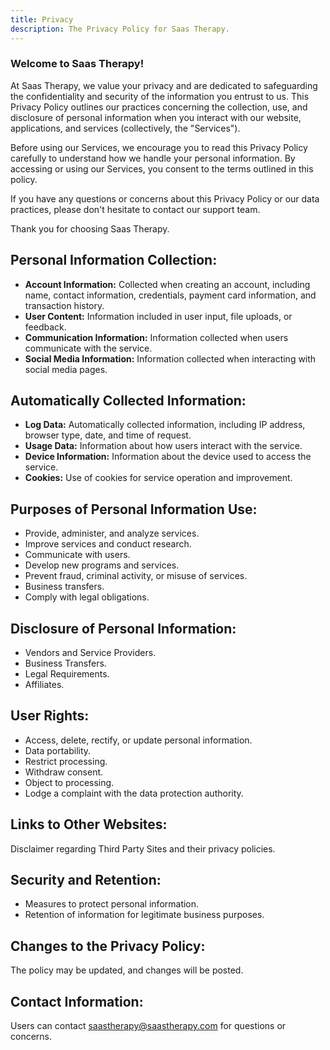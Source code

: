 ```yaml
---
title: Privacy
description: The Privacy Policy for Saas Therapy.
---
```


### Welcome to Saas Therapy! 

At Saas Therapy, we value your privacy and are dedicated to safeguarding the confidentiality and security of the information you entrust to us. This Privacy Policy outlines our practices concerning the collection, use, and disclosure of personal information when you interact with our website, applications, and services (collectively, the "Services").

Before using our Services, we encourage you to read this Privacy Policy carefully to understand how we handle your personal information. By accessing or using our Services, you consent to the terms outlined in this policy.

If you have any questions or concerns about this Privacy Policy or our data practices, please don't hesitate to contact our support team.

Thank you for choosing Saas Therapy.

## Personal Information Collection:

- **Account Information:** Collected when creating an account, including name, contact information, credentials, payment card information, and transaction history.
- **User Content:** Information included in user input, file uploads, or feedback.
- **Communication Information:** Information collected when users communicate with the service.
- **Social Media Information:** Information collected when interacting with social media pages.

## Automatically Collected Information:

- **Log Data:** Automatically collected information, including IP address, browser type, date, and time of request.
- **Usage Data:** Information about how users interact with the service.
- **Device Information:** Information about the device used to access the service.
- **Cookies:** Use of cookies for service operation and improvement.

## Purposes of Personal Information Use:

- Provide, administer, and analyze services.
- Improve services and conduct research.
- Communicate with users.
- Develop new programs and services.
- Prevent fraud, criminal activity, or misuse of services.
- Business transfers.
- Comply with legal obligations.

## Disclosure of Personal Information:

- Vendors and Service Providers.
- Business Transfers.
- Legal Requirements.
- Affiliates.

## User Rights:

- Access, delete, rectify, or update personal information.
- Data portability.
- Restrict processing.
- Withdraw consent.
- Object to processing.
- Lodge a complaint with the data protection authority.

## Links to Other Websites:

Disclaimer regarding Third Party Sites and their privacy policies.

## Security and Retention:

- Measures to protect personal information.
- Retention of information for legitimate business purposes.

## Changes to the Privacy Policy:

The policy may be updated, and changes will be posted.

## Contact Information:

Users can contact saastherapy@saastherapy.com for questions or concerns.

